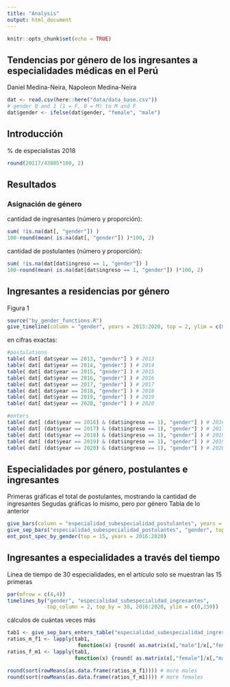 ```yaml
---
title: "Analysis"
output: html_document
---
```


```r
knitr::opts_chunk$set(echo = TRUE)
```

## Tendencias por género de los ingresantes a especialidades médicas en el Perú

Daniel Medina-Neira, Napoleon Medina-Neira

```r
dat <- read.csv(here::here("data/data_base.csv"))
# gender 0 and 1 (1 = F, 0 = M) to M and F
dat$gender <- ifelse(dat$gender, "female", "male")
```

## Introducción

\% de especialistas 2018

```r
round(20117/43805*100, 2)
```

## Resultados

### Asignación de género

cantidad de ingresantes (número y proporción):

```r
sum( !is.na(dat[, "gender"]) )
100-round(mean( is.na(dat[, "gender"]) )*100, 2)
```

cantidad de postulantes (número y proporción):

```r
sum( !is.na(dat[dat$ingreso == 1, "gender"]) )
100-round(mean( is.na(dat[dat$ingreso == 1, "gender"]) )*100, 2)
```

## Ingresantes a residencias por género

Figura 1

```r
source("by_gender_functions.R")
give_timeline(column = "gender", years = 2013:2020, top = 2, ylim = c(0,3500))
```

en cifras exactas:

```r
#postulations
table( dat[ dat$year == 2013, "gender"] ) # 2013
table( dat[ dat$year == 2014, "gender"] ) # 2014
table( dat[ dat$year == 2015, "gender"] ) # 2015
table( dat[ dat$year == 2016, "gender"] ) # 2016
table( dat[ dat$year == 2017, "gender"] ) # 2017
table( dat[ dat$year == 2018, "gender"] ) # 2018
table( dat[ dat$year == 2019, "gender"] ) # 2019
table( dat[ dat$year == 2020, "gender"] ) # 2020

#enters
table( dat[ (dat$year == 2016) & (dat$ingreso == 1), "gender"] ) # 2016
table( dat[ (dat$year == 2017) & (dat$ingreso == 1), "gender"] ) # 2017
table( dat[ (dat$year == 2018) & (dat$ingreso == 1), "gender"] ) # 2018
table( dat[ (dat$year == 2019) & (dat$ingreso == 1), "gender"] ) # 2019
table( dat[ (dat$year == 2020) & (dat$ingreso == 1), "gender"] ) # 2020
```

## Especialidades por género, postulantes e ingresantes

Primeras gráficas el total de postulantes, mostrando la cantidad de ingresantes
Segudas gráficas lo mismo, pero por género
Tabla de lo anterior

```r
give_bars(column = "especialidad_subespecialidad_postulantes", years = 2013:2020)
give_sep_bars("especialidad_subespecialidad_postulantes", "gender", top = 20, years = 2016:2020, adj = 10)
ent_post_spec_by_gender(top = 15, years = 2016:2020)
```

## Ingresantes a especialidades a través del tiempo

Línea de tiempo de 30 especialidades, en el artículo solo se muestran las 15 primeras

```r
par(mfrow = c(4,4))
timelines_by("gender", "especialidad_subespecialidad_ingresantes",
             top_column = 2, top_by = 30, 2016:2020, ylim = c(0,150))

```

cálculos de cuántas veces más

```r
tab1 <- give_sep_bars_enters_table("especialidad_subespecialidad_ingresantes", "gender", top = 30, years = 2016:2020)
ratios_m_f1 <- lapply(tab1,
                       function(x) {round( as.matrix(x[,"male"]/x[,"female"]), 2 )} )
ratios_f_m1 <- lapply(tab1,
                      function(x) {round( as.matrix(x[,"female"]/x[,"male"]), 2 )} )

round(sort(rowMeans(as.data.frame(ratios_m_f1)))) # more males
round(sort(rowMeans(as.data.frame(ratios_f_m1)))) # more females

```

